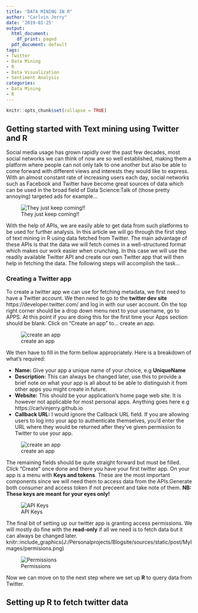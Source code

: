 ```yaml
---
title: "DATA MINING IN R"
author: "Carlvin Jerry"
date: '2019-01-25'
output:
  html_document:
    df_print: paged
  pdf_document: default
tags:
- Twitter
- Data Mining
- R
- Data Visualization
- Sentiment Analysis
categories:
- Data Mining
- R
---
```


```r
knitr::opts_chunk$set(collapse = TRUE)
```

## Getting started with Text mining using Twitter and R

Social media usage has grown rapidly over the past few decades, most social networks we can think of now are so well established, making them a platform where people can not only talk to one another but also be able to come forward with different views and interests they would like to express. With an almost constant rate of increasing users each day, social networks such as Facebook and Twitter have become great sources of data which can be used in the broad field of Data Science:Talk of (those pretty annoying) targeted ads for example...

![They just keep coming!!](https://media.giphy.com/media/3o6Mbmg6AchRmB4ylO/giphy.gif)

With the help of APIs, we are easily able to get data from such platforms to be used for further analysis. In this article we will go through the first step of text mining in R using data fetched from Twitter. The main advantage of these APIs is that the data we will fetch comes in a well-structured format which makes our work easier when crunching. In this case we will use the readily available Twitter API and create our own Twitter app that will then help in fetching the data. The following steps will accomplish the task...


### Creating a Twitter app
To create a twitter app we can use for fetching metadata, we first need to have a Twitter account. We then need to go to the __twitter dev site__ https://developer.twitter.com/ and log in with our user account.
On the top right corner should be a drop down menu next to your username, go to APPS. At this point if you are doing this for the first time your Apps section should be blank. Click on "Create an app" to... create an app.  

![create an app](https://carlvinjerry.github.io/post/MyImages/apps.PNG)  


We then have to fill in the form bellow appropriately. Here is a breakdown of what's required:

- **Name:**
Give your app a unique name of your choice, e.g __UniqueName__
- **Description:**
This can always be changed later, use this to provide a brief note on what your app is all about to be able to distinguish it from other apps you might create in future. 
- **Website:**
This should be your application's home page web site. It is however not applicable for most personal apps. Anything goes here e.g https://carlvinjerry.github.io
- **Callback URL:**
I would ignore the Callback URL field. If you are allowing users to log into your app to authenticate themselves, you'd enter the URL where they would be returned after they've given permission to Twitter to use your app.  

 ![create an app](https://carlvinjerry.github.io/post/MyImages/apps2.PNG)
 
 The remaining fields should be quite straight forward but must be filled. Click "Create" once done and there you have your first twitter app.
 On your app is a menu with __Keys and tokens__. These are the most important components since we will need them to access data from the APIs.Generate both consumer and access token if not preceent and take note of them. __NB:__ __These keys are meant for your eyes only!__

![API Keys](https://carlvinjerry.github.io/post/MyImages/keys.PNG)
 
The final bit of setting up our twitter app is granting access permissions. We will mostly do fine with the __read-only__ if all we need is to fetch data but it can always be changed later.
 knitr::include_graphics(J:/Personalprojects/Blogsite/sources/static/post/MyImages/permisions.png)

![Permissions](https://carlvinjerry.github.io/post/MyImages/permisions.PNG)
   
   
Now we can move on to the next step where we set up __R__ to query data from Twitter.
 
## Setting up R to fetch twitter data

 
 
